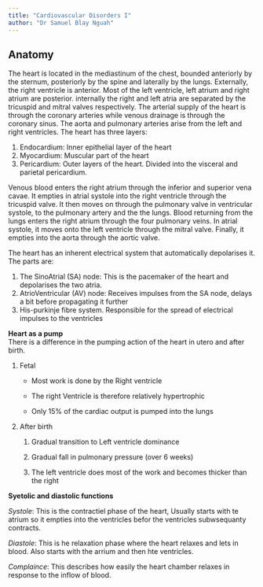 ```yaml
---
title: "Cardiovascular Disorders I"
author: "Dr Samuel Blay Nguah"
---
```


## Anatomy

The heart is located in the mediastinum of the chest, bounded anteriorly by the sternum, posteriorly by the spine and laterally by the lungs. Externally, the right ventricle is anterior. Most of the left ventricle, left atrium and right atrium are posterior. internally the right and left atria are separated by the tricuspid and mitral valves respectively. The arterial supply of the heart is through the coronary arteries while venous drainage is through the coronary sinus. The aorta and pulmonary arteries arise from the left and right ventricles. The heart has three layers:

1.  Endocardium: Inner epithelial layer of the heart
2.  Myocardium: Muscular part of the heart
3.  Pericardium: Outer layers of the heart. Divided into the visceral and parietal pericardium.

Venous blood enters the right atrium through the inferior and superior vena cavae. It empties in atrial systole into the right ventricle through the tricuspid valve. It then moves on through the pulmonary valve in ventricular systole, to the pulmonary artery and the the lungs. Blood returning from the lungs enters the right atrium through the four pulmonary veins. In atrial systole, it moves onto the left ventricle through the mitral valve. Finally, it empties into the aorta through the aortic valve.

The heart has an inherent electrical system that automatically depolarises it. The parts are:

1.  The SinoAtrial (SA) node: This is the pacemaker of the heart and depolarises the two atria.
2.  AtrioVentricular (AV) node: Receives impulses from the SA node, delays a bit before propagating
    it further
3.  His-purkinje fibre system. Responsible for the spread of electrical impulses to the ventricles

**Heart as a pump**\
There is a difference in the pumping action of the heart in utero and after birth.

1.  Fetal

    -   Most work is done by the Right ventricle

    -   The right Ventricle is therefore relatively hypertrophic

    -   Only 15% of the cardiac output is pumped into the lungs

2.  After birth

    1.   Gradual transition to Left ventricle dominance

    2.   Gradual fall in pulmonary pressure (over 6 weeks)

    3.   The left ventricle does most of the work and becomes thicker than the right

**Syetolic and diastolic functions**

*Systole*: This is the contractiel phase of the heart, Usually starts with te atrium so it empties into the ventricles befor the ventricles subwsequanty contracts.

*Diastole*:  This is he relaxation phase where the heart relaxes and lets in blood. Also starts with the arrium and then hte ventricles. 

*Complaince*: This describes how easily the heart chamber relaxes in response to the inflow of blood. 


